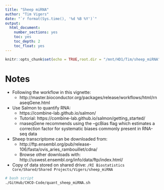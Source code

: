 ```yaml
---
title: "Sheep miRNA"
author: "Tim Vigers"
date: "`r format(Sys.time(), '%d %B %Y')`"
output:
  html_document:
    number_sections: yes
    toc: yes
    toc_depth: 2
    toc_float: yes
---
```


```r
knitr::opts_chunk$set(echo = TRUE,root.dir = "/mnt/HD1/Tim/sheep_miRNA")
```

# Notes
- Following the workflow in this vignette:
  - http://master.bioconductor.org/packages/release/workflows/html/rnaseqGene.html
- Use Salmon to quantify RNA:
  - https://combine-lab.github.io/salmon/
  - Tutorial: https://combine-lab.github.io/salmon/getting_started/
  - rnaseqGene recommends using the --gcBias flag which estimates a correction factor for systematic biases commonly present in RNA-seq data
- Sheep transcriptome can be downloaded from:
  - http://ftp.ensembl.org/pub/release-106/fasta/ovis_aries_rambouillet/cdna/
  - Browse other downloads with: http://uswest.ensembl.org/info/data/ftp/index.html/
- Copy of data stored on shared drive: `/RI Biostatistics Core/Shared/Shared Projects/Vigers/sheep_miRNA`
  
```bash
# bash script
./GitHub/CHCO-Code/quant_sheep_miRNA.sh
```
